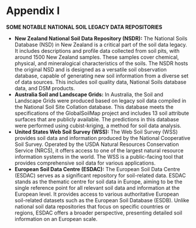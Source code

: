 # Appendix I  {-}

**SOME NOTABLE NATIONAL SOIL LEGACY DATA REPOSITORIES**

* **New Zealand National Soil Data Repository (NSDR):**
The National Soils Database (NSD) in New Zealand is a critical part of the soil data legacy. It includes descriptions and profile data collected from soil pits, with around 1500 New Zealand samples. These samples cover chemical, physical, and mineralogical characteristics of the soils. The NSDR hosts the original NSD and is designed as a versatile soil observation database, capable of generating new soil information from a diverse set of data sources. This includes soil quality data, National Soils database data, and DSM products.
* **Australia Soil and Landscape Grids:**
In Australia, the Soil and Landscape Grids were produced based on legacy soil data compiled in the National Soil Site Collation database. This database meets the specifications of the GlobalSoilMap project and includes 13 soil attribute surfaces that are publicly available. The predictions in this database were performed using cubist-kriging, a method for soil data analysis.
* **United States Web Soil Survey (WSS):**
The Web Soil Survey (WSS) provides soil data and information produced by the National Cooperative Soil Survey. Operated by the USDA Natural Resources Conservation Service (NRCS), it offers access to one of the largest natural resource information systems in the world. The WSS is a public-facing tool that provides comprehensive soil data for various applications​​.
* **European Soil Data Centre (ESDAC):**
The European Soil Data Centre (ESDAC) serves as a significant repository for soil-related data. ESDAC stands as the thematic centre for soil data in Europe, aiming to be the single reference point for all relevant soil data and information at the European level. It provides access to various authoritative European soil-related datasets such as the European Soil Database (ESDB). Unlike national soil data repositories that focus on specific countries or regions, ESDAC offers a broader perspective, presenting detailed soil information on an European scale.
